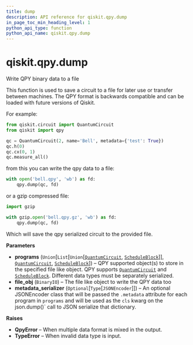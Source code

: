 ```yaml
---
title: dump
description: API reference for qiskit.qpy.dump
in_page_toc_min_heading_level: 1
python_api_type: function
python_api_name: qiskit.qpy.dump
---
```


# qiskit.qpy.dump

<Function id="qiskit.qpy.dump" name="dump" isDedicatedPage={true} github="https://github.com/qiskit/qiskit/tree/stable/0.21/qiskit/qpy/interface.py" signature="dump(programs, file_obj, metadata_serializer=None)">
  Write QPY binary data to a file

  This function is used to save a circuit to a file for later use or transfer between machines. The QPY format is backwards compatible and can be loaded with future versions of Qiskit.

  For example:

  ```python
  from qiskit.circuit import QuantumCircuit
  from qiskit import qpy

  qc = QuantumCircuit(2, name='Bell', metadata={'test': True})
  qc.h(0)
  qc.cx(0, 1)
  qc.measure_all()
  ```

  from this you can write the qpy data to a file:

  ```python
  with open('bell.qpy', 'wb') as fd:
      qpy.dump(qc, fd)
  ```

  or a gzip compressed file:

  ```python
  import gzip

  with gzip.open('bell.qpy.gz', 'wb') as fd:
      qpy.dump(qc, fd)
  ```

  Which will save the qpy serialized circuit to the provided file.

  **Parameters**

  *   **programs** (`Union`\[`List`\[`Union`\[[`QuantumCircuit`](qiskit.circuit.QuantumCircuit "qiskit.circuit.quantumcircuit.QuantumCircuit"), [`ScheduleBlock`](qiskit.pulse.ScheduleBlock "qiskit.pulse.schedule.ScheduleBlock")]], [`QuantumCircuit`](qiskit.circuit.QuantumCircuit "qiskit.circuit.quantumcircuit.QuantumCircuit"), [`ScheduleBlock`](qiskit.pulse.ScheduleBlock "qiskit.pulse.schedule.ScheduleBlock")]) – QPY supported object(s) to store in the specified file like object. QPY supports [`QuantumCircuit`](qiskit.circuit.QuantumCircuit "qiskit.circuit.QuantumCircuit") and [`ScheduleBlock`](qiskit.pulse.ScheduleBlock "qiskit.pulse.ScheduleBlock"). Different data types must be separately serialized.
  *   **file\_obj** (`BinaryIO`) – The file like object to write the QPY data too
  *   **metadata\_serializer** (`Optional`\[`Type`\[`JSONEncoder`]]) – An optional JSONEncoder class that will be passed the `.metadata` attribute for each program in `programs` and will be used as the `cls` kwarg on the json.dump()\` call to JSON serialize that dictionary.

  **Raises**

  *   **QpyError** – When multiple data format is mixed in the output.
  *   **TypeError** – When invalid data type is input.
</Function>

